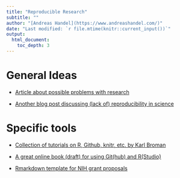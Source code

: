 ```yaml
---
title: "Reproducible Research"
subtitle: ""
author: "[Andreas Handel](https://www.andreashandel.com/)"
date: "Last modified: `r file.mtime(knitr::current_input())`"
output: 
  html_document:
    toc_depth: 3
---
```



# General Ideas


- [Article about possible problems with research](http://fivethirtyeight.com/features/science-isnt-broken/)

- [Another blog post discussing (lack of) reproducibility in science](http://blogs.plos.org/thestudentblog/2016/08/05/the-irreproducibility-crisis-an-opportunity-to-make-science-better/)



# Specific tools

- [Collection of tutorials on R, Github, knitr, etc. by Karl Broman](http://kbroman.org/pages/tutorials.html)

- [A great online book (draft) for using Git(hub) and R(Studio)](http://happygitwithr.com/)

* [Rmarkdown template for NIH grant proposals](https://github.com/corybrunson/NIH-proposal-template)



